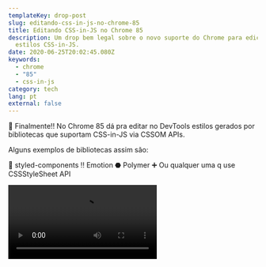 ```yaml
---
templateKey: drop-post
slug: editando-css-in-js-no-chrome-85
title: Editando CSS-in-JS no Chrome 85
description: Um drop bem legal sobre o novo suporte do Chrome para edição de
  estilos CSS-in-JS.
date: 2020-06-25T20:02:45.080Z
keywords:
  - chrome
  - "85"
  - css-in-js
category: tech
lang: pt
external: false
---
```



<Drop>

🤩 Finalmente!! No Chrome 85 dá pra editar no DevTools estilos gerados por bibliotecas que suportam CSS-in-JS via CSSOM APIs.

Alguns exemplos de bibliotecas assim são:

💅 styled-components
‼️ Emotion
⬣ Polymer
➕ Ou qualquer uma q use CSSStyleSheet API

<Video src="https://developers.google.com/web/updates/images/2020/06/css-in-js.mp4" />

</Drop>
